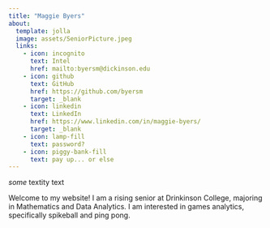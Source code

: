 ```yaml
---
title: "Maggie Byers"
about: 
  template: jolla
  image: assets/SeniorPicture.jpeg
  links: 
    - icon: incognito
      text: Intel
      href: mailto:byersm@dickinson.edu
    - icon: github
      text: GitHub
      href: https://github.com/byersm
      target: _blank
    - icon: linkedin
      text: LinkedIn
      href: https://www.linkedin.com/in/maggie-byers/
      target: _blank
    - icon: lamp-fill
      text: password?
    - icon: piggy-bank-fill
      text: pay up... or else
---
```


*some* textity text

Welcome to my website! I am a rising senior at Drinkinson College, majoring in Mathematics and Data Analytics. I am interested in games analytics, specifically spikeball and ping pong.

